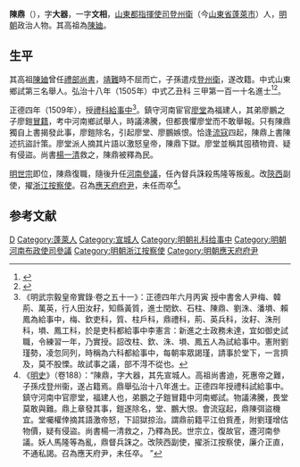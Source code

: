 {{Otheruses|other=名为陳鼎的其他人物|陳鼎}}
{{Otheruses|other=名为陈大器的其他人物|陈大器}}
{{明清人物信息框
| 姓名 = 陳鼎
| 原名 =
| 圖片名稱= 
| 圖片大小 =
| 圖片說明 = 
| 最高職務 =應天府府尹
| 國家 = 大明 
| 爵位 =
| 籍貫 = [[山東都指揮使司|山東都指揮使司]][[登州衛|登州衛]]
| 族裔 = 
| 字號 = 字大器，一字文相
| 諡號 =
| 出生日期 = 生年不詳
| 出生地點 = <!---[[山東都指揮使司|山東都指揮使司]][[登州衛|登州衛]]--->
| 逝世日期 = 卒年不詳 
| 逝世地點 =
| 墓葬 =
| 配偶 = 
| 親屬 = 
| 出身 =
* 弘治十八年乙丑科同進士出身
| 經歷 =
| 著作 =  
}}
'''陳鼎'''（{{bd|?||?||}}），字'''大器'''，一字'''文相'''，[[山東都指揮使司|山東都指揮使司]][[登州衛|登州衛]]（今[[山東省|山東省]][[蓬萊市|蓬萊市]]）人，[[明朝|明朝]]政治人物。其高祖為[[陳迪_(宣城)|陳廸]]。

== 生平 ==
其高祖[[陳迪_(宣城)|陳廸]]曾任[[禮部尚書|禮部尚書]]，[[靖難|靖難]]時不屈而亡，子孫遣戍[[登州衛|登州衛]]，遂改籍。中式山東鄉試第三名舉人。弘治十八年（1505年）中式乙丑科<!---會試第七十三名--->三甲第一百一十名進士<ref>{{Cite book|title=《皇明贡举考》卷五|last=（明）[[张朝瑞|张朝瑞]]|first=|publisher=《续修四库全书》史部第828册|year=|isbn=|location=|pages=}}</ref><ref>{{Cite book|title=贡举志五种 上|last=鲁小俊，江俊伟著|first=|publisher=武汉：武汉大学出版社|year=2009|isbn=978-7-307-07043-1|location=|pages=}}</ref>。

正德四年（1509年），授[[禮科|禮科]][[給事中|給事中]]<ref>《明武宗毅皇帝實錄·卷之五十一》：正德四年六月丙寅 授中書舍人尹梅、韓荊、萬英，行人田汝耔，知縣黃質，進士閏欽、石柱、陳鼎、劉洙、潘塤、賴鳳為給事中，梅、欽吏科，質、柱戶科，鼎禮科，荊、英兵科，汝耔、洙刑科，塤、鳳工科，於是吏科都給事中李憲言：新進之士政務未達，宜如御史試職，令練習一年，乃實授。詔改柱、欽、洙、塤、鳳五人為試給事中。憲附劉瑾勢，凌忽同列，時稱為六科都給事中，每朝率眾謁瑾，請事於堂下，一言擠及，莫不股慄。故試事之議，部不淂不從也。</ref>。鎮守河南宦官[[廖堂|廖堂]]為福建人，其弟廖鵬之子廖鎧[[冒籍|冒籍]]，考中河南鄉試舉人，時議沸騰，但都畏懼廖堂而不敢舉報。只有陳鼎獨自上書揭發此事，廖鎧除名，引起廖堂、廖鵬嫉恨。恰逢[[流寇|流寇]]四起，陳鼎上書陳述抗盜計策。廖堂派人摘其片語以激怒皇帝，陳鼎下獄。廖堂並稱其囤積物資、疑有侵盜。尚書[[楊一清|楊一清]]救之，陳鼎被釋為民。

[[明世宗|明世宗]]即位，陳鼎復職，隨後升任[[河南|河南]][[參議|參議]]，任內督兵誅殺馬隆等叛亂。改[[陝西|陝西]]副使，擢[[浙江|浙江]][[按察使|按察使]]。召為[[應天府|應天府]][[府尹|府尹]]，未任而卒<ref>《[[明史|明史]]》（卷188）：“陳鼎，字大器，其先宣城人。高祖尚書迪，死惠帝之難，子孫戍登州衞，遂占籍焉。鼎舉弘治十八年進士。正德四年授禮科試給事中。鎮守河南中官廖堂，福建人也，弟鵬之子鎧冒籍中河南鄉試。物議沸騰，畏堂莫敢與難。鼎上章發其事，鎧遂除名，堂、鵬大恨。會流寇起，鼎陳弭盜機宜。堂囑權倖摘其語激帝怒，下詔獄掠治。謂鼎前籍平江伯貲產，附劉瑾增估物價，疑有侵盜。尚書楊一清救之，乃釋為民。世宗立，復故官，遷河南參議。妖人馬隆等為亂，鼎督兵誅之。改陝西副使，擢浙江按察使，廉介正直，不通私謁。召為應天府尹，未任卒。
”</ref>。

==参考文献==
{{wikisource|明史/卷188}}
{{Reflist}}

{{弘治十八年乙丑科殿試金榜}}

{{Authority control}}

{{DEFAULTSORT:Chen陳}}
[[Category:陳姓|D]]
[[Category:蓬萊人|Category:蓬萊人]]
[[Category:宣城人|Category:宣城人]]
[[Category:明朝礼科给事中|Category:明朝礼科给事中]]
[[Category:明朝河南布政使司參議|Category:明朝河南布政使司參議]]
[[Category:明朝浙江按察使|Category:明朝浙江按察使]]
[[Category:明朝應天府府尹|Category:明朝應天府府尹]]